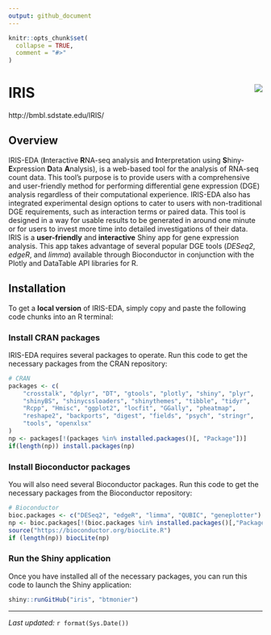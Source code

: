 ```yaml
---
output: github_document
---
```


```r
knitr::opts_chunk$set(
  collapse = TRUE,
  comment = "#>"
)
```

# IRIS <img src="www/logo.png" align="right" />

http://bmbl.sdstate.edu/IRIS/


## Overview
IRIS-EDA (**I**nteractive **R**NA-seq analysis and **I**nterpretation using
**S**hiny-**E**xpression **D**ata **A**nalysis), is a web-based tool for
the analysis of RNA-seq count data. This tool's purpose is to provide users 
with a comprehensive and user-friendly method for performing differential gene 
expression (DGE) analysis regardless of their computational experience. 
IRIS-EDA also has integrated experimental design options to cater to users 
with non-traditional DGE requirements, such as interaction terms or paired 
data. This tool is designed in a way for usable results to be generated in 
around one minute or for users to invest more time into detailed 
investigations of their data. IRIS is a **user-friendly** and **interactive** 
Shiny app for gene expression analysis. This app takes advantage of several 
popular DGE tools (*DESeq2*, *edgeR*, and *limma*) available through 
Bioconductor in conjunction with the Plotly and DataTable API libraries for R.


## Installation
To get a **local version** of IRIS-EDA, simply copy and paste the following
code chunks into an R terminal:

### Install CRAN packages
IRIS-EDA requires several packages to operate. Run this code to get the 
necessary packages from the CRAN repository:

```r
# CRAN
packages <- c(
    "crosstalk", "dplyr", "DT", "gtools", "plotly", "shiny", "plyr",
    "shinyBS", "shinycssloaders", "shinythemes", "tibble", "tidyr",
    "Rcpp", "Hmisc", "ggplot2", "locfit", "GGally", "pheatmap", 
    "reshape2", "backports", "digest", "fields", "psych", "stringr", 
    "tools", "openxlsx"
)
np <- packages[!(packages %in% installed.packages()[, "Package"])]
if(length(np)) install.packages(np)
```

### Install Bioconductor packages
You will also need several Bioconductor packages. Run this code to get the
necessary packages from the Bioconductor repository:

```r
# Bioconductor
bioc.packages <- c("DESeq2", "edgeR", "limma", "QUBIC", "geneplotter")
np <- bioc.packages[!(bioc.packages %in% installed.packages()[,"Package"])]
source("https://bioconductor.org/biocLite.R")
if (length(np)) biocLite(np)
```

### Run the Shiny application
Once you have installed all of the necessary packages, you can run this code
to launch the Shiny application:

```r
shiny::runGitHub("iris", "btmonier")
```

- - -
*Last updated:* `r format(Sys.Date())`
